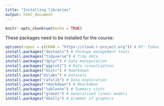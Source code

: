 ```yaml
---
title: "Installing libraries"
output: html_document
---
```


```r
knitr::opts_chunk$set(echo = TRUE)
```

These packages need to be installed for the course:


```r
options(repos = c(CRAN = "https://cloud.r-project.org")) # HT: fyGuo
install.packages("devtools") # Package management tools
install.packages("tidyverse") # Tidy data
install.packages("dplyr") # Data manipulation
install.packages("ggplot2") # Data visualization
install.packages("knitr") # Rmarkdown
install.package("dslabs") # Datasets
install.package("rafalib") # Data exploration
install.packages("rmarkdown") # Rmarkdown
install.packages("tableone") # Summary stats
install.packages("glmnet") # Generalized linear models
install.packages("GGally") # Grammar of graphics
```